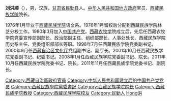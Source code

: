 {{unreferenced|time=2017-10-09T02:31:54+00:00}}
'''刘洪顺'''（{{bd|1956年|10月|}}），男，汉族，[[甘肃省|甘肃省]][[民勤县|民勤县]]人。[[中华人民共和国地方政府|中华人民共和国地方政府]]官员、[[西藏民族学院|西藏民族学院]]院长。

1976年1月毕业于[[西藏民族学院|西藏民族学院]]语文系。1976年1月留校后分配到西藏民族学院林芝分校工作。1980年3月加入[[中国共产党|中国共产党]]。[[西藏农牧学|西藏农牧学]]院成立后，先后任西藏农牧学院党委宣传部副部长、政治部副主任、组织部部长、人事处处长、西藏民族学院历史系主任、党委组织部部长等职。1998年7月任西藏民族学院党委副书记，2000年9月任[[西藏自治区文化厅|西藏自治区文化厅]]党组副书记、副厅长。2001年10月任西藏民族学院党委副书记、纪委书记。2008年1月任西藏民族学院党委副书记、院长。2011年10月任西藏民族学院党委书记、院长。2011年11月任西藏民族学院党委书记、副院长。

{{DEFAULTSORT:Liu劉}}
[[Category:西藏自治區政府官員|Category:西藏自治區政府官員]]
[[Category:中华人民共和国建立后的中国共产党党员|Category:中华人民共和国建立后的中国共产党党员]]
[[Category:西藏民族學院黨委書記|Category:西藏民族學院黨委書記]]
[[Category:西藏民族学院院长|Category:西藏民族学院院长]]
[[Category:西藏民族学院教授|Category:西藏民族学院教授]]
[[Category:西藏民族学院校友|Category:西藏民族学院校友]]
[[Category:民勤人|Category:民勤人]]
[[Category:刘姓|Hong洪]]